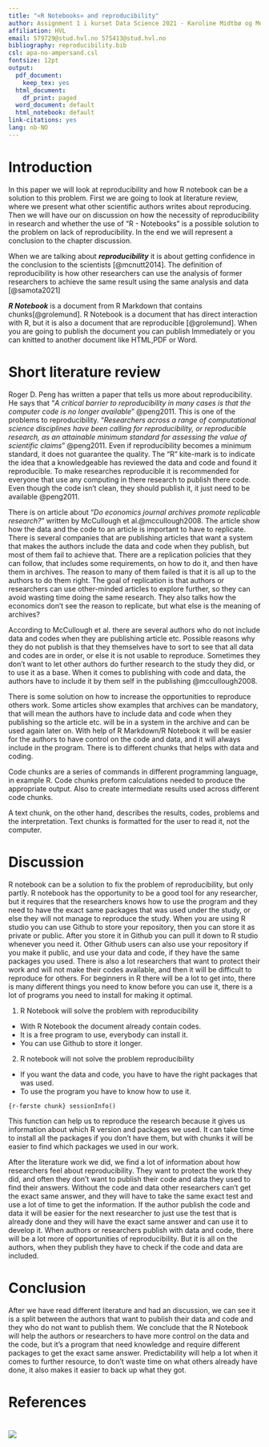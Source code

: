 ```yaml
---
title: "«R Notebooks» and reproducibility"
author: Assignment 1 i kurset Data Science 2021 - Karoline Midtbø og Morten Knutsen 
affiliation: HVL
email: 579729@stud.hvl.no 575413@stud.hvl.no
bibliography: reproducibility.bib
csl: apa-no-ampersand.csl
fontsize: 12pt
output:
  pdf_document:
    keep_tex: yes
  html_document:
    df_print: paged
  word_document: default
  html_notebook: default  
link-citations: yes
lang: nb-NO
---
```


# Introduction

In this paper we will look at reproducibility and how R notebook can be a solution to this problem. First we are going to look at literature review, where we present what other scientific authors writes about reproducing. Then we will have our on discussion on how the necessity of reproducibility in research and whether the use of "R - Notebooks" is a possible solution to the problem on lack of reproducibility. In the end we will represent a conclusion to the chapter discussion.

When we are talking about ***reproducibility*** it is about getting confidence in the conclusion to the scientists [@mcnutt2014]. The definition of reproducibility is how other researchers can use the analysis of former researchers to achieve the same result using the same analysis and data [@samota2021]

***R Notebook*** is a document from R Markdown that contains
chunks[@grolemund]. R Notebook is a document that has direct interaction with R, but it is also a document that are reproducible [@grolemund]. When you are going to publish the document you can publish Immediately or you can knitted to another document like HTML,PDF or Word.

# Short literature review

Roger D. Peng has written a paper that tells us more about
reproducibility. He says that "*A critical barrier to reproducibility in many cases is that the computer code is no longer available*" @peng2011. This is one of the problems to reproducibility. "*Researchers across a range of computational science disciplines have been calling for reproducibility, or reproducible research, as an attainable minimum standard for assessing the value of scientific claims*" @peng2011. Even
if reproducibility becomes a minimum standard, it does not guarantee the quality. The "R" kite-mark is to indicate the idea that a knowledgeable has reviewed the data and code and found it reproducible. To make researches reproducible it is recommended for everyone that use any computing in there research to publish there code. Even though the code isn't clean, they should publish it, it just need to be available @peng2011.

There is on article about "*Do economics journal archives promote replicable research?*" written by McCullough et al.@mccullough2008. The article show how the data and the code to an article is important to have to replicate. There is several companies that are publishing articles that want a system that makes the authors include the data and code when they publish, but most of them fail to achieve that. There are a replication policies that they can follow, that includes some requirements, on how to do it, and then have them in archives. The
reason to many of them failed is that it is all up to the authors to do them right. The goal of replication is that authors or researchers can use other-minded articles to explore further, so they can avoid wasting time doing the same research. They also talks how the economics don't see the reason to replicate, but what else is the meaning of archives?

According to McCullough et al. there are several authors who do not include data and codes when they are publishing article etc. Possible reasons why they do not publish is that they themselves have to sort to see that all data and codes are in order, or else it is not usable to reproduce. Sometimes they don't want to let other authors do further research to the study they did, or to use it as a base. When it comes to publishing with code and data, the authors have to include it by them self in the publishing @mccullough2008.

There is some solution on how to increase the opportunities to reproduce others work. Some articles show examples that archives can be mandatory, that will mean the authors have to include data and code when they publishing so the article etc. will be in a system in the archive and can be used again later on. With help of R Markdown/R Notebook it will be easier for the authors to have control on the code and data, and it will always include in the program. There is to different chunks that helps with data and coding.

Code chunks are a series of commands in different programming language, in example R. Code chunks preform calculations needed to produce the appropriate output. Also to create intermediate results used across different code chunks.

A text chunk, on the other hand, describes the results, codes, problems and the interpretation. Text chunks is formatted for the user to read it, not the computer.

# Discussion

R notebook can be a solution to fix the problem of reproducibility, but only partly. R notebook has the opportunity to be a good tool for any researcher, but it requires that the researchers knows how to use the program and they need to have the exact same packages that was used under the study, or else they will not manage to reproduce the study. When you are using R studio you can use Github to store your repository, then you can store it as private or public. After you store it in Github you can pull it down to R studio whenever you need it. Other Github users can also use your repository if you make it public, and use your data and code, if they have the same packages you used. There is also a lot researchers that want to protect their work and will not make their codes available, and then it will be difficult to reproduce for others. For beginners in R there will be a lot to get into, there is many different things you need to know before you can use it, there is a lot of programs you need to install for making it optimal.

1.  R Notebook will solve the problem with reproducibility

-   With R Notebook the document already contain codes.
-   It is a free program to use, everybody can install it.
-   You can use Github to store it longer.

2.  R notebook will not solve the problem reproducibility

-   If you want the data and code, you have to have the right packages
    that was used.\
-   To use the program you have to know how to use it.

`{r-første chunk} sessionInfo()`

This function can help us to reproduce the research because it gives us information about which R version and packages we used. It can take time to install all the packages if you don't have them, but with chunks it will be easier to find which packages we used in our work.

After the literature work we did, we find a lot of information about how researchers feel about reproducibility. They want to protect the work they did, and often they don't want to publish their code and data they used to find their answers. Without the code and data other researchers can't get the exact same answer, and they will have to take the same exact test and use a lot of time to get the information. If the author publish the code and data it will be easier for the next researcher to just use the test that is already done and they will have the exact same answer and can use it to develop it. When authors or researchers publish with data and code, there will be a lot more of opportunities of reproducibility. But it is all on the authors, when they publish they have to check if the code and data are included.

# Conclusion

After we have read different literature and had an discussion, we can see it is a split between the authors that want to publish their data and code and they who do not want to publish them. We conclude that the R Notebook will help the authors or researchers to have more control on the data and the code, but it's a program that need knowledge and require different packages to get the exact same answer. Predictability will help a lot when it comes to further resource, to don't waste time on what others already have done, it also makes it easier to back up what they got.

# References

# ![](images/Skjermbilde%202021-09-15%20kl.%2010.29.21.png)
